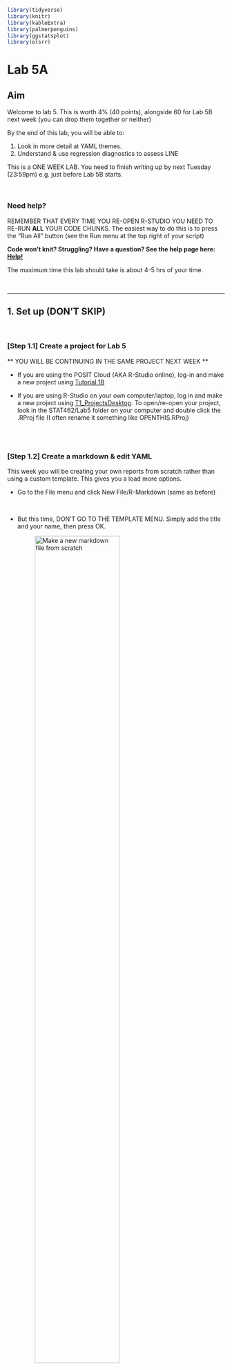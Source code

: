 ```r
library(tidyverse)
library(knitr)
library(kableExtra)
library(palmerpenguins)
library(ggstatsplot)
library(olsrr)
```

# Lab 5A {#Lab_5 .unnumbered}

## Aim {.unnumbered}

Welcome to lab 5. This is worth 4% (40 points), alongside 60 for Lab 5B next week (you can drop them together or neither)

By the end of this lab, you will be able to:

1.  Look in more detail at YAML themes.
2.  Understand & use regression diagnostics to assess LINE

This is a ONE WEEK LAB. You need to finish writing up by next Tuesday (23:59pm) e.g. just before Lab 5B starts.

<br>

### Need help?

REMEMBER THAT EVERY TIME YOU RE-OPEN R-STUDIO YOU NEED TO RE-RUN **ALL** YOUR CODE CHUNKS. The easiest way to do this is to press the "Run All" button (see the Run menu at the top right of your script)

**Code won't knit? Struggling? Have a question? See the help page here: [Help!](#Help)**

The maximum time this lab should take is about 4-5 hrs of your time.

<br>

------------------------------------------------------------------------

## 1. Set up (DON'T SKIP) {.unnumbered}

<br>

### **[Step 1.1] Create a project for Lab 5** {.unnumbered}

\*\* YOU WILL BE CONTINUING IN THE SAME PROJECT NEXT WEEK \*\*

-   If you are using the POSIT Cloud (AKA R-Studio online), log-in and make a new project using [Tutorial 1B](#T1_ProjectsCloud)

-   If you are using R-Studio on your own computer/laptop, log in and make a new project using [T1_ProjectsDesktop](#T1_ProjectsCloud). To open/re-open your project, look in the STAT462/Lab5 folder on your computer and double click the .RProj file (I often rename it something like OPENTHIS.RProj)

<br><br>

### **[Step 1.2] Create a markdown & edit YAML** {.unnumbered}

This week you will be creating your own reports from scratch rather than using a custom template. This gives you a load more options.

-   Go to the File menu and click New File/R-Markdown (same as before)

<br>

-   But this time, DON'T GO TO THE TEMPLATE MENU. Simply add the title and your name, then press OK.

    ![Make a new markdown file from scratch](index_images/im_05MarkdownScratch.png){width="70%"}

-   This will create a document that looks like this. Just so you can see the subheading structure, change line 12 so it reads `# R Markdown` (e.g. remove one of the hashtags)

    ![Output of the markdown document](index_images/im_05MarkdownScratchOutput.png){width="70%"}

-   Press knit, then save as your Lab 5 report. You must save your lab report as STAT-462_Lab5_EMAILID.Rmd\*\* (e.g.STAT-462_Lab5_hlg5155.Rmd). You might need to press knit twice.

-   When it knits, you should see a html document explaining about the cars dataset (we'll remove this text in a bit). If you changed line 12, you can see that [*R-Markdown*]{.underline} comes up as a Header-1 (a chapter title), whereas [*Including Plots*]{.underline} appears as a header-2 (sub-heading title).

<br>

-   Now we are going to edit the options available in the YAML code at the top to create our own themes/tables of contents etc. **But BE CAREFUL -This is much easier to do in source mode and it's space sensitive and case sensitive.**

-   *Very carefully*, delete line 5: `output: html_document` then add in EXACTLY this text (e.g. copy/paste and make sure you use the same spacing)

```         
---
output:
  html_document:
    toc: true
    toc_depth: 4
    toc_float: 
      collapsed: false
    theme: default
---
```

-   Press knit again and see what changes. I have added in some options about a table of contents.

    <br>

-   Edit your YAML code to change the theme to any one of these (your choice) and press knit again. <https://rstudio4edu.github.io/rstudio4edu-book/rmd-themes.html>

    <br>

-   I also want you edit your YAML code to turn on section numbering, using this tutorial - <https://bookdown.org/yihui/rmarkdown/html-document.html> or type\
    `?html_document` into the console. Press knit and make sure it all works. You're welcome to add other options that interest you.\
    \

<br><br>

### **[Step 1.3] Document options & libraries** {.unnumbered}

-   Now, let's edit the first code chunk below the YAML code, which allows us to set the visualization options for your report. At the moment, it says

```         
knitr::opts_chunk$set(echo = TRUE)
```

-   Add in warning=FALSE and message=FALSE to suppress errors. Hint, Lab 4 and [Tutorial3,Markdown options](#T3_CodeChunkWholeDoc).

-   Finally, as you can see, the basic R-Markdown document includes a load of 'friendly welcome text' explaining what a markdown document is. We don't need this. So delete EVERYTHING below your first code chunk.

-   Create a header-1 chapter called "Set-Up".

    -   E.g. in the text, write the word Set-Up, then using visual mode, change it to 'header 1' (or in source mode, write `# Set-Up)`

<br>

-   Add a new code chunk and use this code to load the following libraries. If some don't exist on your computer or on the cloud, use [Tutorial 2](#T2_Libraries) to install/download them first from the app-store.<br>

```r
library("tidyverse") # Lots of data processing commands
library("knitr")     # Helps make good output files
library("ggplot2")   # Output plots
library("hrbrthemes") # ggplot options
library("rmarkdown") # Helps make good output files
library("lattice")   # Makes nice plots
library("RColorBrewer") # Makes nice color-scales
library("skimr")     # Summary statistics
library("Stat2Data") # Regression specific commands
library("corrplot")  # correlation plots
library("GGally")    # correlation plots
library("ggpubr")    # QQplots
library("olsrr")     # Regression specific commands
library("plotly")    # Interactive plots
library("readxl")    # Read from excel files
```

-   To make sure they loaded OK, run the code chunk TWICE. The second time any welcome text will disappear unless there are errors.

<br><br>

### **[Step 1.4] Check Progress** {.unnumbered}

-   OK - so by now, you should be in your project, you have created your lab report, the YAML code works and your libraries work. Press knit and check it all works. If not, STOP, go back and redo the tutorials or talk to Dr G.

<br><br>

------------------------------------------------------------------------

## 2. Challenge - Regression diagnostics {.unnumbered}

### **[Step 2.1] LINE** {.unnumbered}

-   Create a level 1 heading called LINE assumptions. From your notes and the online textbook (<https://online.stat.psu.edu/stat501/lesson/4/4.1>), explain in your report what the LINE assumptions are for linear regression.

<br><br>

### **[Step 2.2] Create Datasets** {.unnumbered}

-   Go to <https://stephenturner.github.io/drawmydata/>. You are going to create and save 3 datasets into your Lab 5 folder. Each should have *at minimum* 30 points.

    -   A dataset that meets all the assumptions of simple linear regression
    -   A dataset that breaks the assumption of linearity
    -   A dataset that breaks the assumption of equal variance/heteroskadisity

<br>

-   I strongly suggest opening the datasets in Excel first adding a new row at the top and adding in column names ([Tutorial here](https://support.microsoft.com/en-us/office/insert-or-delete-rows-and-columns-6f40e6e4-85af-45e0-b39d-65dd504a3246)). I also suggest naming your files sensible things so you don't go insane.

<br>

-   Read the three files into R and assign to sensible variable names.

<br>

### **[Step 2.3] Examine scatterplots** {.unnumbered}

-   Create a professional scatterplot of each of your three datasets. I suggest using this code for convenience - <https://psu-spatial.github.io/Stat462-2024/T6_plots.html#T6_PlotGGPlot>

<br>

-   Below each one, explain why you think it does/doesn't meet the linearity and equal variance LINE assumptions. See here for example wording - <https://online.stat.psu.edu/stat501/lesson/4/4.7>

<br><br>

### **[Step 2.4] Create a regression model** {.unnumbered}

-   For each dataset, create a linear regression model, making sure that your response (y-axis) and predictor are the correct way around [Tutorial here]<https://psu-spatial.github.io/Stat462-2024/T8_regression.html>). You do not need to write out the equation, but check against your scatterplot to make sure it all makes sense.

<br><br>

### **[Step 2.5] Residual vs fits** {.unnumbered}

As you will see in future labs, it's sometimes not very easy to see things like linearity and heteroscadisity by eye. Looking at plots of the residuals can help with this. This type of plot is also useful in identifying outliers, something we will do in Lab 6.

-   Create a sub-heading called regression diagnostics.

-   Create a sub-sub-heading called residuals vs fits (e.g. header 3)

-   Read <https://online.stat.psu.edu/stat501/lesson/4/4.2> and <https://online.stat.psu.edu/stat501/lesson/4/4.4>.

-   Then read through Tutorial 10 (menu on left), up to the end of equal variance to make standardised "Residual vs Fits" plots of your three datasets.

-   Underneath your plots and referring to the textbook reading, write at least 150 words (total) explaining in your own words

    -   What a residual vs fits plot is,
    -   Why it's useful compared to just looking at the scatterplot.\
    -   Referring to your plots to explain how each of your three datasets does/doesn't meet the LINE assumptions of linearity and equal variance.

-   For each of your three models, conduct a F-test for heteroscadisity (see tutorial 10). In the text, explain in general what your H0 and H1 are, and interpret the results of the three tests (e.g. what's the test statistic, what's the p-value, and does it suggest equal variances or not)

<br><br>

### **[Step 2.6] Residual normal analysis** {.unnumbered}

We also need to assess whether your residuals are normally distributed. For this, we have another set of diagnostic tools.

-   Create a sub-sub heading called Residual Normality

-   Read <https://online.stat.psu.edu/stat501/lesson/4/4.6> and tutorial 10 (<https://psu-spatial.github.io/Stat462-2024/T10_diagnostics.html>) continued

-   Use tutorial 10 to create residual histograms and residual QQ plots for each of your three datasets.

-   Underneath your plots and referring to the textbook reading, write at least 100 words (total) explaining in your own words

-   What the residual histograms and residual QQplots are showing you,

-   Why it's useful compared to just looking at the scatterplot.\

-   Referring to your plots to explain how each of your three datasets does/doesn't meet the LINE assumptions of normality.

-   For each of your three models, run the ols_test_normality() command to do all the normality datasets. What do they suggest? Hint - see here for the interpretation. <https://www.statology.org/shapiro-wilk-test-r/>. and <https://www.ncbi.nlm.nih.gov/pmc/articles/PMC3693611/>

-   Use google and the resources provided to explain the difference between the tests that your code outputs.

<br><br>

## 3. Submitting your Lab {.unnumbered}

Remember to save your work throughout and to spell check your writing (next to the save button). Now, press the knit button again. If you have not made any mistakes in the code then R should create a html file in your lab 4 folder which includes your answers.

**For R desktop users:**

-   If you look at your lab 5 folder ON YOUR COMPUTER, you should see your html and Rm there - complete with a very recent time-stamp.

-   In that folder, double click on the html file. This will open it in your web-browser.\
    CHECK THAT THIS IS WHAT YOU WANT TO SUBMIT.

-   Now go to Canvas and submit BOTH your html and your .Rmd file in Lab 5.

<br>

**If you are on posit cloud,**

-   go to the files tab, then click the check box by your html file. Click the "more" blue cogwheel in the file quadrant menu options, then click export. This will download the file

-   Uncheck the box and check the box by your .Rmd file. Click the "more" blue cogwheel in the file quadrant menu options, then click export. This will download the file.

-   Now go to Canvas and submit BOTH your html and your .Rmd file in Lab 5.

Congrats! You are done.
